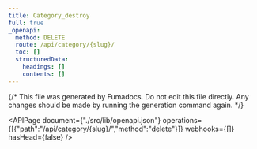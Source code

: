 ```yaml
---
title: Category_destroy
full: true
_openapi:
  method: DELETE
  route: /api/category/{slug}/
  toc: []
  structuredData:
    headings: []
    contents: []
---
```

{/* This file was generated by Fumadocs. Do not edit this file directly. Any changes should be made by running the generation command again. */\}

<APIPage document={"./src/lib/openapi.json"} operations={[{"path":"/api/category/{slug}/","method":"delete"}]} webhooks={[]} hasHead={false} />
